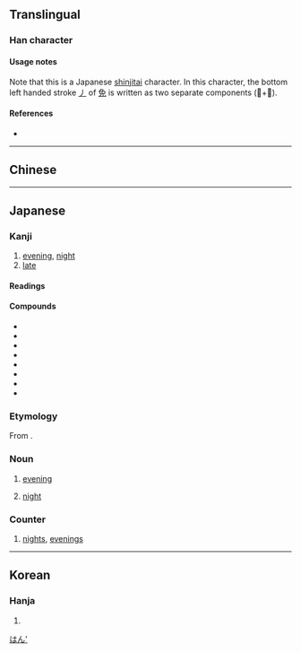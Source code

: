 {{also|晚|睌}}
{{character info}}
==Translingual==
{{ja-forms|晩|[[晚]]|[[晚]]}}

===Han character===
{{Han char|rn=72|rad=日|as=08|sn=12|four=|canj=ANAU,XXANA|ids=⿰日免}}

====Usage notes====
Note that this is a Japanese [[shinjitai]] character. In this character, the bottom left handed stroke [[㇓]] of [[免]] is written as two separate components (𫩏+儿).

====References====
* {{Han ref|kx=0497.311|dkj=14030|dj=0861.210|hdz=21514.040|uh=6669|ud=26217}}

----

==Chinese==
{{zh-see|晚|v}}

----

==Japanese==
{{ja-kanji forms|晩|晚}}

===Kanji===
{{ja-kanji|grade=6|rs=日08|kyu=晚}}

# [[evening]], [[night]]
# [[late]]

====Readings====
{{ja-readings
|goon=もん
|kanon=ばん
|kun=くれ, おそ-い, おく-れる
}}

====Compounds====
{{der-top}}
* {{ja-r|晩%冬|ばん%とう|gloss=late winter}}
* {{ja-r|晩%期|ばん%き|gloss=late stage}}
* {{ja-r|晩%婚|ばん%こん|gloss=late marriage}}
* {{ja-r|晩%成|ばん%せい|gloss=late mature}}
* {{ja-r|晩ごはん|ばんごはん|gloss=[[dinner]], evening meal}}
* {{ja-r|晩%食|ばん%しょく|gloss=dinner, evening meal}}
* {{ja-r|晩%飯|ばん%めし|gloss=dinner, evening meal}}
* {{ja-r|早%晩|そう%ばん|gloss=early and late}}

{{der-bottom}}

===Etymology===
From {{der|ja|ltc|sort=ばん|-}} {{ltc-l|晚}}.

===Noun===
{{ja-noun|ばん}}

# [[evening]]
#: {{ja-usex|朝から'''晩'''まで|あさ から '''ばん''' まで|from dawn to '''dusk'''}}
# [[night]]
#: {{ja-usex|'''晩'''の内に雪が降りました。|'''ばん''' の うち に ゆき が ふりました。|Snow fell during the '''night'''.}}

===Counter===
{{ja-pos|ばん|counter}}

# [[night]]s, [[evening]]s

[[Category:Japanese basic words|はん']]

----

==Korean==

===Hanja===
{{ko-hanja|hangeul=만|rv=man|mr=man|y=man}}

# {{rfdef|ko}}
